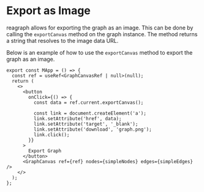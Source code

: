 # Export as Image
reagraph allows for exporting the graph as an image. This can be done by calling the `exportCanvas`
method on the graph instance. The method returns a string that resolves to the image data URL.

Below is an example of how to use the `exportCanvas` method to export the graph as an image.

```tsx
export const MApp = () => {
  const ref = useRef<GraphCanvasRef | null>(null);
  return (
    <>
      <button
        onClick={() => {
          const data = ref.current.exportCanvas();

          const link = document.createElement('a');
          link.setAttribute('href', data);
          link.setAttribute('target', '_blank');
          link.setAttribute('download', 'graph.png');
          link.click();
        }}
      >
        Export Graph
      </button>
      <GraphCanvas ref={ref} nodes={simpleNodes} edges={simpleEdges} />
    </>
  );
};
